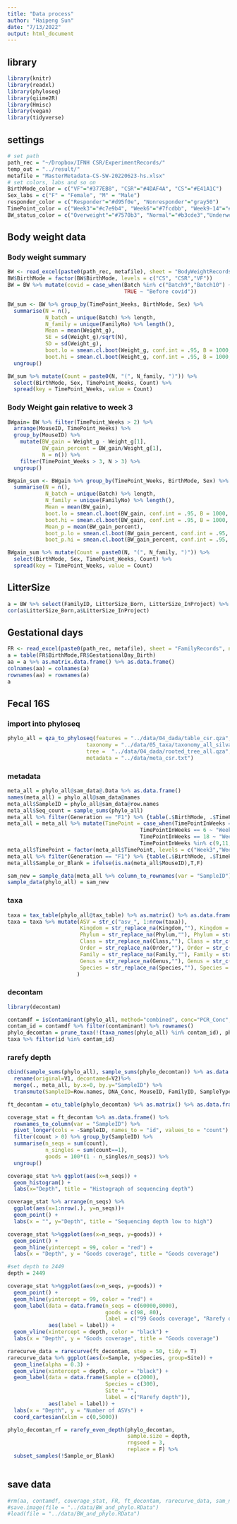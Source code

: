 ```yaml
---
title: "Data process"
author: "Haipeng Sun"
date: "7/13/2022"
output: html_document
---
```


## library
```r
library(knitr)
library(readxl)
library(phyloseq)
library(qiime2R)
library(Hmisc)
library(vegan)
library(tidyverse)
```

## settings
```r
# set path
path_rec = "~/Dropbox/IFNH CSR/ExperimentRecords/"
temp_out = "../result/"
metafile = "MasterMetadata-CS-SW-20220623-hs.xlsx"
# set colors, labs and so on
BirthMode_color = c("VF"="#377EB8", "CSR"="#4DAF4A", "CS"="#E41A1C")
Sex_labs = c("F" = "Female", "M" = "Male")
responder_color = c("Responder"="#d95f0e", "Nonresponder"="gray50")
TimePoint_color = c("Week3"="#c7e9b4", "Week6"="#7fcdbb", "Week9-14"="#41b6c4", "Week18"="#2c7fb8")
BW_status_color = c("Overweight"="#7570b3", "Normal"="#b3cde3","Underweight"="#66a61e")
```

## Body weight data
### Body weight summary
```r
BW <- read_excel(paste0(path_rec, metafile), sheet = "BodyWeightRecords", range = "A1:T2009") %>% filter(!is.na(Weight_g))
BW$BirthMode = factor(BW$BirthMode, levels = c("CS", "CSR","VF"))
BW = BW %>% mutate(covid = case_when(Batch %in% c("Batch9","Batch10") ~ "Post covid",
                                     TRUE ~ "Before covid"))

BW_sum <- BW %>% group_by(TimePoint_Weeks, BirthMode, Sex) %>% 
  summarise(N = n(),
            N_batch = unique(Batch) %>% length,
            N_family = unique(FamilyNo) %>% length(),
            Mean = mean(Weight_g), 
            SE = sd(Weight_g)/sqrt(N),
            SD = sd(Weight_g),
            boot.lo = smean.cl.boot(Weight_g, conf.int = .95, B = 1000, na.rm = T, reps = F)[2],
            boot.hi = smean.cl.boot(Weight_g, conf.int = .95, B = 1000, na.rm = T, reps = F)[3]) %>%
  ungroup()

BW_sum %>% mutate(Count = paste0(N, "(", N_family, ")")) %>% 
  select(BirthMode, Sex, TimePoint_Weeks, Count) %>% 
  spread(key = TimePoint_Weeks, value = Count) 
```

### Body Weight gain relative to week 3
```r
BWgain= BW %>% filter(TimePoint_Weeks > 2) %>% 
  arrange(MouseID, TimePoint_Weeks) %>% 
  group_by(MouseID) %>% 
    mutate(BW_gain = Weight_g - Weight_g[1], 
           BW_gain_percent = BW_gain/Weight_g[1],
           N = n()) %>% 
    filter(TimePoint_Weeks > 3, N > 3) %>% 
  ungroup()

BWgain_sum <- BWgain %>% group_by(TimePoint_Weeks, BirthMode, Sex) %>% 
  summarise(N = n(), 
            N_batch = unique(Batch) %>% length, 
            N_family = unique(FamilyNo) %>% length(), 
            Mean = mean(BW_gain), 
            boot.lo = smean.cl.boot(BW_gain, conf.int = .95, B = 1000, na.rm = T, reps = F)[2],
            boot.hi = smean.cl.boot(BW_gain, conf.int = .95, B = 1000, na.rm = T, reps = F)[3],
            Mean_p = mean(BW_gain_percent), 
            boot_p.lo = smean.cl.boot(BW_gain_percent, conf.int = .95, B = 1000, na.rm = T, reps = F)[2],
            boot_p.hi = smean.cl.boot(BW_gain_percent, conf.int = .95, B = 1000, na.rm = T, reps = F)[3])

BWgain_sum %>% mutate(Count = paste0(N, "(", N_family, ")")) %>% 
  select(BirthMode, Sex, TimePoint_Weeks, Count) %>% 
  spread(key = TimePoint_Weeks, value = Count)
```
## LitterSize
```r
a = BW %>% select(FamilyID, LitterSize_Born, LitterSize_InProject) %>% unique()
cor(a$LitterSize_Born,a$LitterSize_InProject)
```

## Gestational days 
```r
FR <- read_excel(paste0(path_rec, metafile), sheet = "FamilyRecords", na = c("","NA"), range = "A1:V145")
a = table(FR$BirthMode,FR$GestationalDay_Birth)
aa = a %>% as.matrix.data.frame() %>% as.data.frame()
colnames(aa) = colnames(a)
rownames(aa) = rownames(a)
a
```

## Fecal 16S
### import into phyloseq
```r
phylo_all = qza_to_phyloseq(features = "../data/04_dada/table_csr.qza",
                         taxonomy = "../data/05_taxa/taxonomy_all_silva138.qza",
                         tree =  "../data/04_dada/rooted_tree_all.qza",
                         metadata = "../data/meta_csr.txt")
```

### metadata
```r
meta_all = phylo_all@sam_data@.Data %>% as.data.frame()
names(meta_all) = phylo_all@sam_data@names
meta_all$SampleID = phylo_all@sam_data@row.names
meta_all$Seq_count = sample_sums(phylo_all)
meta_all %>% filter(Generation == "F1") %>% {table(.$BirthMode, .$TimePointInWeeks)}
meta_all = meta_all %>% mutate(TimePoint = case_when(TimePointInWeeks == 3 ~ "Week3",
                                          TimePointInWeeks == 6 ~ "Week6",
                                          TimePointInWeeks == 18 ~ "Week18",
                                          TimePointInWeeks %in% c(9,11,12,14) ~ "Week9-14"))
meta_all$TimePoint = factor(meta_all$TimePoint, levels = c("Week3","Week6","Week9-14","Week18"),ordered = T)
meta_all %>% filter(Generation == "F1") %>% {table(.$BirthMode, .$TimePoint)}
meta_all$Sample_or_Blank = ifelse(is.na(meta_all$MouseID),T,F)

sam_new = sample_data(meta_all %>% column_to_rownames(var = "SampleID"))
sample_data(phylo_all) = sam_new
```

### taxa
```r
taxa = tax_table(phylo_all@tax_table) %>% as.matrix() %>% as.data.frame() %>% rownames_to_column(var = "id")
taxa = taxa %>% mutate(ASV = str_c("asv_", 1:nrow(taxa)),
                       Kingdom = str_replace_na(Kingdom,""), Kingdom = str_c("k_",Kingdom),
                       Phylum = str_replace_na(Phylum,""), Phylum = str_c("p_",Phylum),
                       Class = str_replace_na(Class,""), Class = str_c("c_",Class),
                       Order = str_replace_na(Order,""), Order = str_c("o_",Order),
                       Family = str_replace_na(Family,""), Family = str_c("f_",Family),
                       Genus = str_replace_na(Genus,""), Genus = str_c("g_",Genus),
                       Species = str_replace_na(Species,""), Species = str_c("s_",Species)
                      )
```

### decontam
```r
library(decontam)

contamdf = isContaminant(phylo_all, method="combined", conc="PCR_Conc",neg="Sample_or_Blank" )
contam_id = contamdf %>% filter(contaminant) %>% rownames()
phylo_decomtan = prune_taxa(!(taxa_names(phylo_all) %in% contam_id), phylo_all)
taxa %>% filter(id %in% contam_id)
```

### rarefy depth
```r
cbind(sample_sums(phylo_all), sample_sums(phylo_decomtan)) %>% as.data.frame() %>% 
  rename(original=V1, decontamed=V2)%>%
  merge(., meta_all, by.x=0, by.y="SampleID") %>% 
  transmute(SampleID=Row.names, DNA_Conc, MouseID, FamilyID, SampleType, TimePointInWeeks, Generation, BirthMode, original, decontamed) %>% arrange(decontamed) %>% head(n = 20)

ft_decontam = otu_table(phylo_decomtan) %>% as.matrix() %>% as.data.frame() %>% t()

coverage_stat = ft_decontam %>% as.data.frame() %>% 
  rownames_to_column(var = "SampleID") %>% 
  pivot_longer(cols = -SampleID, names_to = "id", values_to = "count") %>% 
  filter(count > 0) %>% group_by(SampleID) %>%
  summarise(n_seqs = sum(count),
            n_singles = sum(count==1),
            goods = 100*(1 - n_singles/n_seqs)) %>% 
  ungroup()

coverage_stat %>% ggplot(aes(x=n_seqs)) + 
  geom_histogram() + 
  labs(x="Depth", title = "Histograph of sequencing depth") 

coverage_stat %>% arrange(n_seqs) %>%
  ggplot(aes(x=1:nrow(.), y=n_seqs))+ 
  geom_point() + 
  labs(x = "", y="Depth", title = "Sequencing depth low to high")

coverage_stat %>%ggplot(aes(x=n_seqs, y=goods)) + 
  geom_point() + 
  geom_hline(yintercept = 99, color = "red") + 
  labs(x = "Depth", y = "Goods coverage", title = "Goods coverage")

#set depth to 2449 
depth = 2449

coverage_stat %>%ggplot(aes(x=n_seqs, y=goods)) + 
  geom_point() + 
  geom_hline(yintercept = 99, color = "red") + 
  geom_label(data = data.frame(n_seqs = c(60000,8000), 
                               goods = c(98, 80), 
                               label = c("99 Goods coverage", "Rarefy depth")), 
             aes(label = label)) + 
  geom_vline(xintercept = depth, color = "black") + 
  labs(x = "Depth", y = "Goods coverage", title = "Goods coverage")

rarecurve_data = rarecurve(ft_decontam, step = 50, tidy = T)
rarecurve_data %>% ggplot(aes(x=Sample, y=Species, group=Site)) + 
  geom_line(alpha = 0.3) + 
  geom_vline(xintercept = depth, color = "black") + 
  geom_label(data = data.frame(Sample = c(2000), 
                               Species = c(300), 
                               Site = "",
                               label = c("Rarefy depth")), 
             aes(label = label)) + 
  labs(x = "Depth", y = "Number of ASVs") + 
  coord_cartesian(xlim = c(0,5000)) 

phylo_decomtan_rf = rarefy_even_depth(phylo_decomtan, 
                                      sample.size = depth, 
                                      rngseed = 3, 
                                      replace = F) %>%
  subset_samples(!Sample_or_Blank)
  
```

## save data
```r
#rm(aa, contamdf, coverage_stat, FR, ft_decontam, rarecurve_data, sam_new, a, contam_id)
#save.image(file = "../data/BW_and_phylo.RData")
#load(file = "../data/BW_and_phylo.RData")
```

















